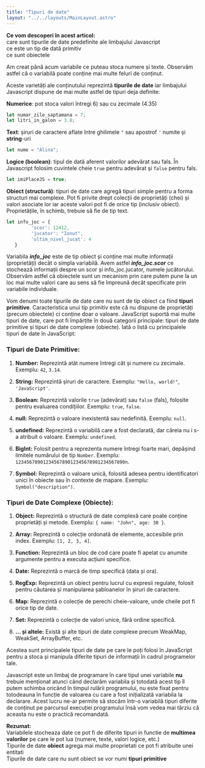 ```yaml
---
title: "Tipuri de date"
layout: "../../layouts/MainLayout.astro"
---
```



<Box knowledge> 
<strong>Ce vom descoperi în acest articol:</strong>
<br/><Check/>care sunt tipurile de date predefinite ale limbajului Javascript
<br/><Check/>ce este un tip de dată primitiv
<br/><Check/>ce sunt obiectele
</Box>

Am creat până acum variabile ce puteau stoca numere și texte. Observăm astfel că o variabilă poate conține mai multe feluri de conținut. 

Aceste varietăți ale conținutului reprezintă **tipurile de date** iar limbajului Javascript dispune de mai multe astfel de tipuri deja definite:

 <Arrow/>**Numerice**: pot stoca valori întregi 6) sau cu zecimale (4.35)
```js
let numar_zile_saptamana = 7;
let litri_in_galon = 3.8;
```

<Arrow/>**Text**: șiruri de caractere aflate între ghilimele ```"``` sau apostrof ```'``` numite și **string**-uri
```js
let nume = "Alina";
```

 <Arrow/>**Logice (boolean)**: tipul de dată aferent valorilor adevărat sau fals. În Javascript folosim cuvintele cheie ```true``` pentru adevărat și ```false``` pentru fals.
```js
let imiPlaceJS = true;
```

 <Arrow/>**Obiect (structură)**: tipuri de date care agregă tipuri simple pentru a forma structuri mai complexe. Pot fi privite drept colecții de proprietăți (chei) și valori asociate lor iar aceste valori pot fi de orice tip (inclusiv obiect). Proprietățile, în schimb, trebuie să fie de tip text.
```js
let info_joc = {
         'scor': 12412,
         'jucator': "Ionut",
         'ultim_nivel_jucat': 4
   }
```

Variabila ***info_joc*** este de tip obiect și conține mai multe informații (proprietăți) decât o simpla variabilă. Avem astfel ***info_joc.scor*** ce stochează informații despre un scor și info_joc.jucator, numele jucătorului. Observăm astfel că obiectele sunt un mecanism prin care putem pune la un loc mai multe valori care au sens să fie împreună decât specificate prin variabile individuale.

<Box info>
Vom denumi toate tipurile de date care nu sunt de tip obiect ca fiind <strong>tipuri primitive</strong>. Caracteristica unui tip primitiv este că nu dispune de proprietăți (precum obiectele) ci conține doar o valoare.
</Box>

<GPTBox description="Vezi ce spune și ChatGPT despre tipurile de date in Javascript" prompt="tipuri de date in javascript">
JavaScript suportă mai multe tipuri de date, care pot fi împărțite în două categorii principale: tipuri de date primitive și tipuri de date complexe (obiecte). Iată o listă cu principalele tipuri de date în JavaScript:

### Tipuri de Date Primitive:

1. **Number:** Reprezintă atât numere întregi cât și numere cu zecimale. Exemplu: `42`, `3.14`.

2. **String:** Reprezintă șiruri de caractere. Exemplu: `"Hello, world!"`, `'JavaScript'`.

3. **Boolean:** Reprezintă valorile `true` (adevărat) sau `false` (fals), folosite pentru evaluarea condițiilor. Exemplu: `true`, `false`.

4. **null:** Reprezintă o valoare inexistentă sau nedefinită. Exemplu: `null`.

5. **undefined:** Reprezintă o variabilă care a fost declarată, dar căreia nu i s-a atribuit o valoare. Exemplu: `undefined`.

6. **BigInt:** Folosit pentru a reprezenta numere întregi foarte mari, depășind limitele numărului de tip `Number`. Exemplu: `1234567890123456789012345678901234567890n`.

7. **Symbol:** Reprezintă o valoare unică, folosită adesea pentru identificatori unici în obiecte sau în contexte de mapare. Exemplu: `Symbol("description")`.

### Tipuri de Date Complexe (Obiecte):

1. **Object:** Reprezintă o structură de date complexă care poate conține proprietăți și metode. Exemplu: `{ name: "John", age: 30 }`.

2. **Array:** Reprezintă o colecție ordonată de elemente, accesibile prin index. Exemplu: `[1, 2, 3, 4]`.

3. **Function:** Reprezintă un bloc de cod care poate fi apelat cu anumite argumente pentru a executa acțiuni specifice.

4. **Date:** Reprezintă o marcă de timp specifică (data și ora).

5. **RegExp:** Reprezintă un obiect pentru lucrul cu expresii regulate, folosit pentru căutarea și manipularea șabloanelor în șiruri de caractere.

6. **Map:** Reprezintă o colecție de perechi cheie-valoare, unde cheile pot fi orice tip de date.

7. **Set:** Reprezintă o colecție de valori unice, fără ordine specifică.

8. **... și altele:** Există și alte tipuri de date complexe precum WeakMap, WeakSet, ArrayBuffer, etc.

Acestea sunt principalele tipuri de date pe care le poți folosi în JavaScript pentru a stoca și manipula diferite tipuri de informații în cadrul programelor tale.
</GPTBox>

Javascript este un limbaj de programare în care tipul unei variabile **nu** trebuie menționat atunci când declarăm variabila și totodată acest tip îl putem schimba oricând în timpul rulării programului, nu este fixat pentru totodeauna în funcție de valoarea cu care a fost inițializată variabila la declarare. Acest lucru ne-ar permite să stocăm într-o variabilă tipuri diferite de conținut pe parcursul execuției programului însă vom vedea mai tărziu că aceasta nu este o practică recomandată.

<Algovis config_id="tipuri-date-basics.json" av_selected="1">
</Algovis>

<Box attention>
<strong>Rezumat:</strong>
<br/><Arrow/>Variabilele stocheaza date ce pot fi de diferite tipuri in functie de <strong>multimea valorilor</strong> pe care le pot lua (numere, texte, valori logice, etc.)
<br/><Arrow/>Tipurile de date <strong>obiect</strong> agrega mai multe proprietati ce pot fi atribuite unei entitati
<br/><Arrow/>Tipurile de date care nu sunt obiect se vor numi <strong>tipuri primitive</strong>
</Box>

